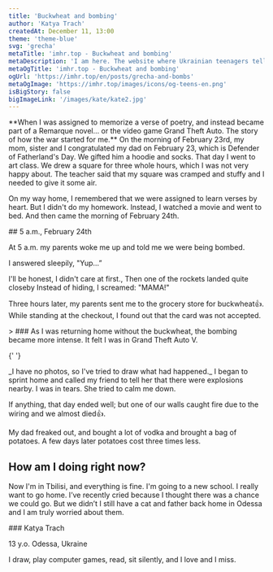 ```yaml
---
title: 'Buckwheat and bombing'
author: 'Katya Trach'
createdAt: December 11, 13:00
theme: 'theme-blue'
svg: 'grecha'
metaTitle: 'imhr.top - Buckwheat and bombing'
metaDescription: 'I am here. The website where Ukrainian teenagers tells their stories.'
metaOgTitle: 'imhr.top - Buckwheat and bombing'
ogUrl: 'https://imhr.top/en/posts/grecha-and-bombs'
metaOgImage: 'https://imhr.top/images/icons/og-teens-en.png'
isBigStory: false
bigImageLink: '/images/kate/kate2.jpg'
---
```


<Heading img="/images/kate/kate.jpg" photoLeft />

<Medium>
  **When I was assigned to memorize a verse of poetry, and instead became part of a Remarque novel… or the video game Grand Theft Auto. The story of how the war started for me.**
</Medium>

<HorizontalPhoto src="/images/kate/kate-sasha.jpg" photoDescription='Me and my sister'>
  On the morning of February 23rd, my mom, sister and I congratulated my dad on February 23, which is Defender of Fatherland's Day. We gifted him a hoodie and socks. That day I went to art class. We drew a square for three whole hours, which I was not very happy about. The teacher said that my square was cramped and stuffy and I needed to give it some air.

  On my way home, I remembered that we were assigned to learn verses by heart. But I didn't do my homework.  Instead, I watched a movie and went to bed. And then came the morning of February 24th.

</HorizontalPhoto>

<Medium>
  ## 5 a.m., February 24th

  At 5 a.m. my parents woke me up and told me we were being bombed.

  I answered sleepily, "Yup…”

  I'll be honest, I didn't care at first., Then one of the rockets landed quite closeby Instead of hiding, I screamed: "MAMA!"

  Three hours later, my parents sent me to the grocery store for buckwheat👍. While standing at the checkout, I found out that the card was not accepted.

</Medium>

<Large>
  > ### As I was returning home without the buckwheat, the bombing became more intense. It felt I was in Grand Theft Auto V.

{' '}

<PhotoAndText src="/images/kate/illustration.svg">
  _I have no photos, so I've tried to draw what had happened._
</PhotoAndText>

</Large>

<Medium>
  I began to sprint home and called my friend to tell her that there were explosions nearby. I was in tears. She tried to calm me down.

  If anything, that day ended well; but one of our walls caught fire due to the wiring and we almost died👍.

  My dad freaked out, and bought a lot of vodka and brought a bag of potatoes. A few days later potatoes cost three times less.

## How am I doing right now?

  Now I'm in Tbilisi, and everything is fine. I'm going to a new school. I really want to go home. I’ve recently cried because I thought there was a chance we could go. But we didn’t I still have a cat and father back home in Odessa and I am truly worried about them.

</Medium>

<AuthorCard src='/images/kate/kate2.jpg'>
  ### Katya Trach

  13 y.o. Odessa, Ukraine

  I draw, play computer games, read, sit silently, and I love and I miss.

</AuthorCard>
